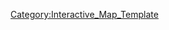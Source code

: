 {{overlay
|image = 5-3_Map.jpg
|width        = {{MapRatio|375|{{{ratio|1|mapwidth=1}}}}}
|height       = {{MapRatio|186|{{{ratio|1|mapheight=1}}}}}
|AjaxXMLRequest = {{{AjaxXMLRequest|0}}}

|columns      = 0
|grid         = 0

|highlight    = 0
|collapsible  = 0

|popupPrefix = World_5_3_

|overlayNoHeader = 0

|overlayHeaderText = World 5-3
|overlayHeaderTextLink = World 5
|overlayNoHeader = 
|overlayTemplateName = Template:World5-3
|categoryName  = World5-3
}}
<noinclude>
[[Category:Interactive_Map_Template]]
</noinclude>